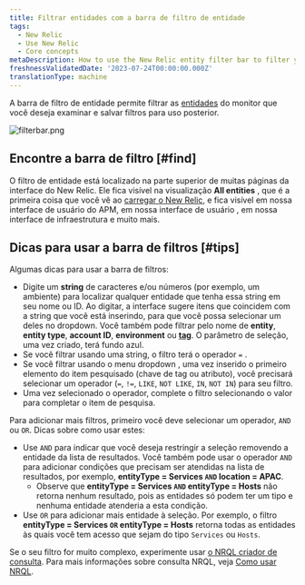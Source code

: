 ```yaml
---
title: Filtrar entidades com a barra de filtro de entidade
tags:
  - New Relic
  - Use New Relic
  - Core concepts
metaDescription: How to use the New Relic entity filter bar to filter your entities and save useful filtered views.
freshnessValidatedDate: '2023-07-24T00:00:00.000Z'
translationType: machine
---
```


A barra de filtro de entidade permite filtrar as [entidades](/docs/new-relic-solutions/new-relic-one/core-concepts/what-entity-new-relic) do monitor que você deseja examinar e salvar filtros para uso posterior.

<img title="filterbar.png" alt="filterbar.png" src="/images/platform_screenshot-crop_filtering-entities.webp" />

## Encontre a barra de filtro [#find]

O filtro de entidade está localizado na parte superior de muitas páginas da interface do New Relic. Ele fica visível na visualização <DNT>**All entities**</DNT> , que é a primeira coisa que você vê ao [carregar o New Relic](https://one.newrelic.com), e fica visível em nossa interface de usuário do APM, em nossa interface de usuário <InlinePopover type="browser" />, em nossa interface de infraestrutura e muito mais.

## Dicas para usar a barra de filtros [#tips]

Algumas dicas para usar a barra de filtros:

* Digite um <DNT>**string**</DNT> de caracteres e/ou números (por exemplo, um ambiente) para localizar qualquer entidade que tenha essa string em seu nome ou ID. Ao digitar, a interface sugere itens que coincidem com a string que você está inserindo, para que você possa selecionar um deles no dropdown. Você também pode filtrar pelo nome de <DNT>**entity**</DNT>, <DNT>**entity type**</DNT>, <DNT>**account ID**</DNT>, <DNT>**environment**</DNT> ou [<DNT>**tag**</DNT>](/docs/new-relic-one/use-new-relic-one/core-concepts/tagging-use-tags-organize-group-what-you-monitor). O parâmetro de seleção, uma vez criado, terá fundo azul.
* Se você filtrar usando uma string, o filtro terá o operador `=` .
* Se você filtrar usando o menu dropdown , uma vez inserido o primeiro elemento do item pesquisado (chave de tag ou atributo), você precisará selecionar um operador (`=`, `!=`, `LIKE`, `NOT LIKE`, `IN`, `NOT IN`) para seu filtro.
* Uma vez selecionado o operador, complete o filtro selecionando o valor para completar o item de pesquisa.

Para adicionar mais filtros, primeiro você deve selecionar um operador, `AND` ou `OR`. Dicas sobre como usar estes:

* Use `AND` para indicar que você deseja restringir a seleção removendo a entidade da lista de resultados. Você também pode usar o operador `AND` para adicionar condições que precisam ser atendidas na lista de resultados, por exemplo, <DNT>**entityType = Services `AND` location = APAC**</DNT>.
  * Observe que <DNT>**entityType = Services `AND` entityType = Hosts**</DNT> não retorna nenhum resultado, pois as entidades só podem ter um tipo e nenhuma entidade atenderia a esta condição.
* Use `OR` para adicionar mais entidade à seleção. Por exemplo, o filtro <DNT>**entityType = Services `OR` entityType = Hosts**</DNT> retorna todas as entidades às quais você tem acesso que sejam do tipo `Services` ou `Hosts`.

Se o seu filtro for muito complexo, experimente usar [o NRQL criador de consulta](https://one.newrelic.com/data-exploration/query-builder). Para mais informações sobre consulta NRQL, veja [Como usar NRQL](/docs/query-your-data/nrql-new-relic-query-language/get-started/introduction-nrql-how-nrql-works).